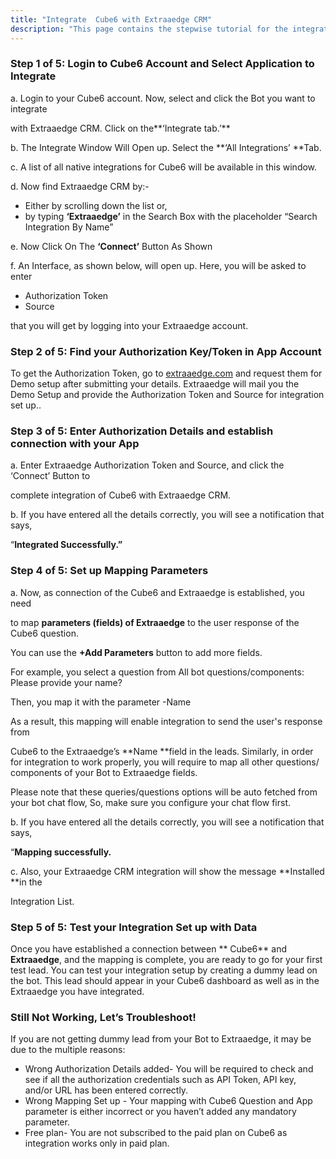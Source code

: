 ```yaml
---
title: "Integrate  Cube6 with Extraaedge CRM"
description: "This page contains the stepwise tutorial for the integration with  Cube6"
---
```


### **Step 1 of 5: Login to  Cube6 Account and Select Application to Integrate**

a. Login to your  Cube6 account. Now, select and click the Bot you want to integrate

with Extraaedge CRM. Click on the**‘Integrate tab.’** 

b. The Integrate Window Will Open up. Select the **‘All Integrations’ **Tab.

c. A list of all native integrations for  Cube6 will be available in this window.

d. Now find Extraaedge CRM by:-

- Either by scrolling down the list or,
- by typing **‘Extraaedge’** in the Search Box with the placeholder “Search Integration By Name”

e. Now Click On The **‘Connect’** Button As Shown

f. An Interface, as shown below, will open up. Here, you will be asked to enter

- Authorization Token
- Source

that you will get by logging into your Extraaedge account.

### **Step 2 of 5: Find your Authorization Key/Token in App Account**

To get the Authorization Token, go to [extraaedge.com](http://extraaedge.com) and request them for Demo setup after submitting your details. Extraaedge will mail you the Demo Setup and provide the Authorization Token and Source for integration set up..

### **Step 3 of 5: Enter Authorization Details and establish connection with your App**

a. Enter Extraaedge Authorization Token and Source, and click the ‘Connect’ Button to

complete integration of  Cube6 with Extraaedge CRM.

b. If you have entered all the details correctly, you will see a notification that says,

“**Integrated Successfully.”**

### **Step 4 of 5: Set up Mapping Parameters**

a. Now, as connection of the  Cube6 and Extraaedge is established, you need

to map **parameters (fields) of Extraaedge** to the user response of the  Cube6 question.

You can use the **\+Add Parameters** button to add more fields.

For example, you select a question from All bot questions/components: Please provide your name?

Then, you map it with the parameter -Name

As a result, this mapping will enable integration to send the user's response from

 Cube6 to the Extraaedge’s **Name **field in the leads. Similarly, in order for integration to work properly, you will require to map all other questions/ components of your Bot to Extraaedge fields.

Please note that these queries/questions options will be auto fetched from your bot chat flow, So, make sure you configure your chat flow first.

b. If you have entered all the details correctly, you will see a notification that says,

“**Mapping successfully.**

c. Also, your Extraaedge CRM integration will show the message **Installed **in the

Integration List.

### **Step 5 of 5: Test your Integration Set up with Data**

Once you have established a connection between ** Cube6** and **Extraaedge**, and the mapping is complete, you are ready to go for your first test lead. You can test your integration setup by creating a dummy lead on the bot. This lead should appear in your  Cube6 dashboard as well as in the Extraaedge you have integrated.

### **Still Not Working, Let’s Troubleshoot\!**

If you are not getting dummy lead from your Bot to Extraaedge, it may be due to the multiple reasons:

- Wrong Authorization Details added- You will be required to check and see if all the authorization credentials such as API Token, API key, and/or URL has been entered correctly.
- Wrong Mapping Set up - Your mapping with  Cube6 Question and App parameter is either incorrect or you haven’t added any mandatory parameter.
- Free plan- You are not subscribed to the paid plan on  Cube6 as integration works only in paid plan.

 